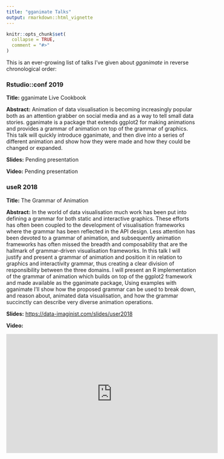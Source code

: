 ```yaml
---
title: "gganimate Talks"
output: rmarkdown::html_vignette
---
```


```r
knitr::opts_chunk$set(
  collapse = TRUE,
  comment = "#>"
)
```

This is an ever-growing list of talks I've given about *gganimate* in reverse
chronological order:

### Rstudio::conf 2019
**Title:** gganimate Live Cookbook

**Abstract:** Animation of data visualisation is becoming increasingly popular 
both as an attention grabber on social media and as a way to tell small data 
stories. gganimate is a package that extends ggplot2 for making animations and 
provides a grammar of animation on top of the grammar of graphics. This talk 
will quickly introduce gganimate, and then dive into a series of different 
animation and show how they were made and how they could be changed or expanded.

**Slides:** Pending presentation

**Video:** Pending presentation

### useR 2018
**Title:** The Grammar of Animation

**Abstract:** In the world of data visualisation much work has been put into 
defining a grammar for both static and interactive graphics. These efforts has 
often been coupled to the development of visualisation frameworks where the 
grammar has been reflected in the API design. Less attention has been devoted to 
a grammar of animation, and subsequently animation frameworks has often missed 
the breadth and composability that are the hallmark of grammar-driven 
visualisation frameworks. In this talk I will justify and present a grammar of 
animation and position it in relation to graphics and interactivity grammar, 
thus creating a clear division of responsibility between the three domains. I 
will present an R implementation of the grammar of animation which builds on top 
of the ggplot2 framework and made available as the gganimate package, Using 
examples with gganimate I'll show how the proposed grammar can be used to break 
down, and reason about, animated data visualisation, and how the grammar 
succinctly can describe very diverse animation operations.

**Slides:** <https://data-imaginist.com/slides/user2018>

**Video:** 

<iframe width="560" height="315" src="https://www.youtube.com/embed/21ZWDrTukEs" frameborder="0" allow="accelerometer; autoplay; encrypted-media; gyroscope; picture-in-picture" allowfullscreen></iframe>
